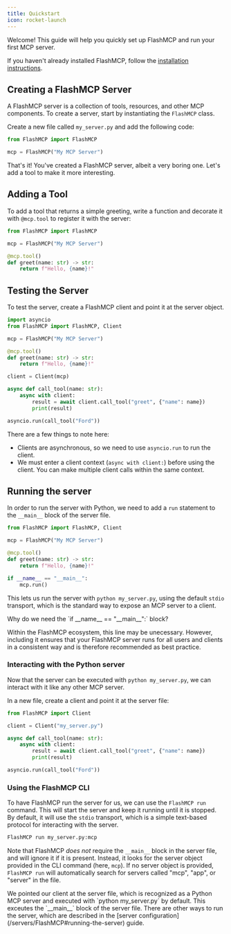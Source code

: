 ```yaml
---
title: Quickstart
icon: rocket-launch
---
```


Welcome! This guide will help you quickly set up FlashMCP and run your first MCP server.

If you haven't already installed FlashMCP, follow the [installation instructions](/getting-started/installation).

## Creating a FlashMCP Server

A FlashMCP server is a collection of tools, resources, and other MCP components. To create a server, start by instantiating the `FlashMCP` class. 

Create a new file called `my_server.py` and add the following code:

```python my_server.py
from FlashMCP import FlashMCP

mcp = FlashMCP("My MCP Server")
```


That's it! You've created a FlashMCP server, albeit a very boring one. Let's add a tool to make it more interesting.


## Adding a Tool

To add a tool that returns a simple greeting, write a function and decorate it with `@mcp.tool` to register it with the server:

```python my_server.py {5-7}
from FlashMCP import FlashMCP

mcp = FlashMCP("My MCP Server")

@mcp.tool()
def greet(name: str) -> str:
    return f"Hello, {name}!"
```


## Testing the Server


To test the server, create a FlashMCP client and point it at the server object.

```python my_server.py {1-2, 10-17}
import asyncio
from FlashMCP import FlashMCP, Client

mcp = FlashMCP("My MCP Server")

@mcp.tool()
def greet(name: str) -> str:
    return f"Hello, {name}!"

client = Client(mcp)

async def call_tool(name: str):
    async with client:
        result = await client.call_tool("greet", {"name": name})
        print(result)

asyncio.run(call_tool("Ford"))
```

There are a few things to note here:
- Clients are asynchronous, so we need to use `asyncio.run` to run the client.
- We must enter a client context (`async with client:`) before using the client. You can make multiple client calls within the same context.

## Running the server

In order to run the server with Python, we need to add a `run` statement to the `__main__` block of the server file.

```python my_server.py {9-10}
from FlashMCP import FlashMCP, Client

mcp = FlashMCP("My MCP Server")

@mcp.tool()
def greet(name: str) -> str:
    return f"Hello, {name}!"

if __name__ == "__main__":
    mcp.run()
```

This lets us run the server with `python my_server.py`, using the default `stdio` transport, which is the standard way to expose an MCP server to a client.

<Tip>
Why do we need the `if __name__ == "__main__":` block?

Within the FlashMCP ecosystem, this line may be unecessary. However, including it ensures that your FlashMCP server runs for all users and clients in a consistent way and is therefore recommended as best practice.
</Tip>

### Interacting with the Python server

Now that the server can be executed with `python my_server.py`, we can interact with it like any other MCP server. 

In a new file, create a client and point it at the server file:

```python my_client.py
from FlashMCP import Client

client = Client("my_server.py")

async def call_tool(name: str):
    async with client:
        result = await client.call_tool("greet", {"name": name})
        print(result)

asyncio.run(call_tool("Ford"))
```



### Using the FlashMCP CLI

To have FlashMCP run the server for us, we can use the `FlashMCP run` command. This will start the server and keep it running until it is stopped. By default, it will use the `stdio` transport, which is a simple text-based protocol for interacting with the server.

```bash
FlashMCP run my_server.py:mcp
```

Note that FlashMCP *does not* require the `__main__` block in the server file, and will ignore it if it is present. Instead, it looks for the server object provided in the CLI command (here, `mcp`). If no server object is provided, `FlashMCP run` will automatically search for servers called "mcp", "app", or "server" in the file.

<Tip>
We pointed our client at the server file, which is recognized as a Python MCP server and executed with `python my_server.py` by default. This exceutes the `__main__` block of the server file. There are other ways to run the server, which are described in the [server configuration](/servers/FlashMCP#running-the-server) guide.
</Tip>
